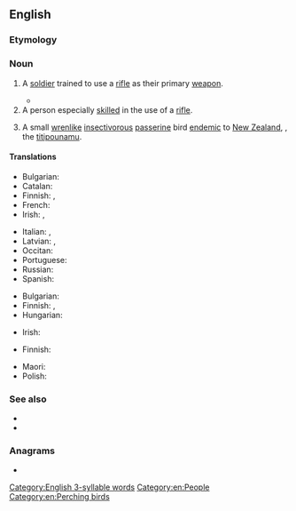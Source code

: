 ==English==

===Etymology===
{{suffix|en|rifle|man}}

===Noun===
{{wikipedia}}
{{en-noun|riflemen}}

# A [[soldier]] trained to use a [[rifle]] as their primary [[weapon]].
#: {{ux|en|The '''riflemen''' had not been issued their weapons yet, and hence they trained with wooden mock-up rifles.}}
#* {{quote-journal|en|date=2020 May 6|author=Paul Stephen|title=Britain's bravest thinks big|journal=Rail|page=62|text=Anil Gurung joined the Army in 2006 as a '''rifleman''' with the 2nd Royal Gurkha Regiment.}}
# A person especially [[skilled]] in the use of a [[rifle]].
#: {{ux|en|She was quite the '''rifleman''' and could pick off a squirrels with a .22 from across the field with amazing accuracy.}}
# A small [[wrenlike]] [[insectivorous]] [[passerine]] bird [[endemic]] to [[New Zealand]], {{taxlink|Acanthisitta chloris|species}}, the [[titipounamu]].

====Translations====
{{trans-top|soldier}}
* Bulgarian: {{t|bg|стрелец|m}}
* Catalan: {{t|ca|fuseller|m}}
* Finnish: {{t+|fi|jääkäri}}, {{t|fi|kiväärimies}}
* French: {{t+|fr|fusilier|m}}
* Irish: {{t|ga|muscaedóir|m}}, {{t|ga|fear raidhfil|m}}
{{trans-mid}}
* Italian: {{t+|it|bersagliere|m}}, {{t+|it|fuciliere|m}}
* Latvian: {{t|lv|strēlnieks|m}}, {{t|lv|strēlniece|f}}
* Occitan: {{t+|oc|fusilhièr|m}}
* Portuguese: {{t+|pt|fuzileiro|m}}
* Russian: {{t+|ru|стрелок|m}}
* Spanish: {{t|es|fusilero|m}}
{{trans-bottom}}

{{trans-top|person skilled in the use of a rifle}}
* Bulgarian: {{t|bg|снайперист|m}}
* Finnish: {{t|fi|[[kivääriampuja]]}}, {{t|fi|kiväärimies}}
* Hungarian: {{t+|hu|lövész}}
{{trans-mid}}
* Irish: {{t|ga|fear raidhfil|m}}
{{trans-bottom}}

{{trans-top|''Acanthisitta chloris''}}
* Finnish: {{t+|fi|metsävilistäjä}}
{{trans-mid}}
* Maori: {{t|mi|tītitipounamu}}
* Polish: {{t+|pl|barglik|m}}
{{trans-bottom}}

===See also===
* {{l|en|infantry}}
* {{l|en|musketeer}}

===Anagrams===
* {{anagrams|en|a=aefilmnr|inflamer}}

[[Category:English 3-syllable words]]
[[Category:en:People]]
[[Category:en:Perching birds]]